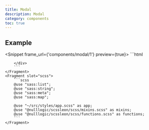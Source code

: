 ```yaml
---
title: Modal
description: Modal
category: components
toc: true
---
```


## Example

<Snippet frame_url={'components/modal/1'} preview={true}>
    <Fragment slot="html">
        ```html
        <div class="alert" role="alert">

        </div>
        ```
    </Fragment>
    <Fragment slot="scss">
        ```scss
        @use "sass:list";
        @use "sass:string";
        @use "sass:meta";
        @use "sass:map";

        @use "~/src/styles/app.scss" as app;
        @use "@nulllogic/scssleon/scss/mixins.scss" as mixins;
        @use "@nulllogic/scssleon/scss/functions.scss" as functions;
        ```
    </Fragment>
</Snippet>